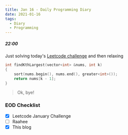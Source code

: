 ```yaml
---
title: Jan 16 - Daily Programming Diary
date: 2021-01-16
tags:
  - Diary
  - Programming
---
```


##### 22:00
Just solving today's [Leetcode challenge](https://leetcode.com/explore/featured/card/january-leetcoding-challenge-2021/581/week-3-january-15th-january-21st/3606/) and then relaxing

```cpp:title=kth-largest-element-in-an-array.cpp
int findKthLargest(vector<int> &nums, int k)
{
    sort(nums.begin(), nums.end(), greater<int>());
    return nums[k - 1];
}
```

> Ok, bye!

### EOD Checklist
- [x] Leetcode January Challenge
- [ ] Raahee
- [x] This blog